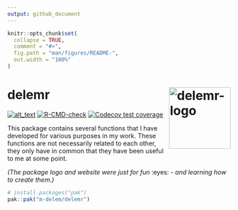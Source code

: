 ```yaml
---
output: github_document
---
```


<!-- README.md is generated from README.Rmd. Please edit that file -->

```r
knitr::opts_chunk$set(
  collapse = TRUE,
  comment = "#>",
  fig.path = "man/figures/README-",
  out.width = "100%"
)
```

# delemr <img src="man/figures/logo.png" align="right" height="139" alt="delemr-logo" />

<!-- badges: start -->
[<img alt="alt_text" src="https://img.shields.io/badge/My OSF-https://osf.io/q29kj/-337AB7?logo=osf"/>](https://osf.io/q29kj/)
[![R-CMD-check](https://github.com/m-delem/delemr/actions/workflows/R-CMD-check.yaml/badge.svg)](https://github.com/m-delem/delemr/actions/workflows/R-CMD-check.yaml)
[![Codecov test coverage](https://codecov.io/gh/m-delem/delemr/graph/badge.svg)](https://app.codecov.io/gh/m-delem/delemr)
<!-- badges: end -->

This package contains several functions that I have developed for various 
purposes in my work. These functions are not necessarily related to each other, 
they only have in common that they have been useful to me at some point. 

*(The package logo and website were just for fun* :eyes: *- and learning how to 
create them.)*

``` r
# install.packages("pak")
pak::pak("m-delem/delemr")
```
